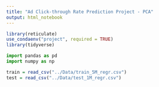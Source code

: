 ```yaml
---
title: "Ad Click-through Rate Prediction Project - PCA"
output: html_notebook
---
```


```r
library(reticulate)
use_condaenv("project", required = TRUE)
library(tidyverse)
```

```python
import pandas as pd
import numpy as np
```


```r
train = read_csv("../Data/train_5M_regr.csv")
test = read_csv("../Data/test_1M_regr.csv")
```



